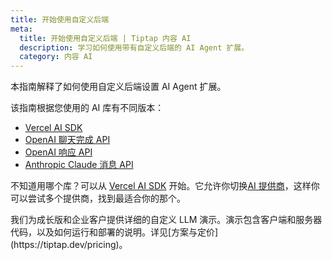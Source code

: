 ```yaml
---
title: 开始使用自定义后端
meta:
  title: 开始使用自定义后端 | Tiptap 内容 AI
  description: 学习如何使用带有自定义后端的 AI Agent 扩展。
  category: 内容 AI
---
```



本指南解释了如何使用自定义后端设置 AI Agent 扩展。

该指南根据您使用的 AI 库有不同版本：

- [Vercel AI SDK](/content-ai/capabilities/agent/custom-llms/get-started/vercel-ai-sdk)
- [OpenAI 聊天完成 API](/content-ai/capabilities/agent/custom-llms/get-started/openai-chat-completions)
- [OpenAI 响应 API](/content-ai/capabilities/agent/custom-llms/get-started/openai-responses)
- [Anthropic Claude 消息 API](/content-ai/capabilities/agent/custom-llms/get-started/anthropic-messages)

不知道用哪个库？可以从 [Vercel AI SDK](/content-ai/capabilities/agent/custom-llms/get-started/vercel-ai-sdk) 开始。它允许你切换[AI 提供商](https://ai-sdk.dev/providers/ai-sdk-providers)，这样你可以尝试多个提供商，找到最适合你的那个。

<Callout title="自定义 LLM 演示" variant="info">
  我们为成长版和企业客户提供详细的自定义 LLM 演示。演示包含客户端和服务器代码，以及如何运行和部署的说明。详见[方案与定价](https://tiptap.dev/pricing)。
</Callout>